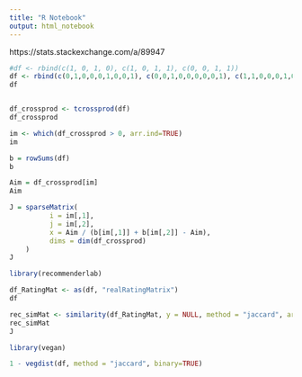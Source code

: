 ```yaml
---
title: "R Notebook"
output: html_notebook
---
```


https://stats.stackexchange.com/a/89947


```r
#df <- rbind(c(1, 0, 1, 0), c(1, 0, 1, 1), c(0, 0, 1, 1))
df <- rbind(c(0,1,0,0,0,1,0,0,1), c(0,0,1,0,0,0,0,0,1), c(1,1,0,0,0,1,0,0,0))
df
```

```r

```



```r
df_crossprod <- tcrossprod(df)
df_crossprod
```

```r
im <- which(df_crossprod > 0, arr.ind=TRUE)
im
```

```r
b = rowSums(df)
b
```

```r
Aim = df_crossprod[im]
Aim
```

```r
J = sparseMatrix(
          i = im[,1],
          j = im[,2],
          x = Aim / (b[im[,1]] + b[im[,2]] - Aim),
          dims = dim(df_crossprod)
    )
J
```

```r
library(recommenderlab)
```

```r
df_RatingMat <- as(df, "realRatingMatrix")
df
```

```r
rec_simMat <- similarity(df_RatingMat, y = NULL, method = "jaccard", args = NULL)
rec_simMat
J
```

```r
library(vegan)
```

```r
1 - vegdist(df, method = "jaccard", binary=TRUE)
```

